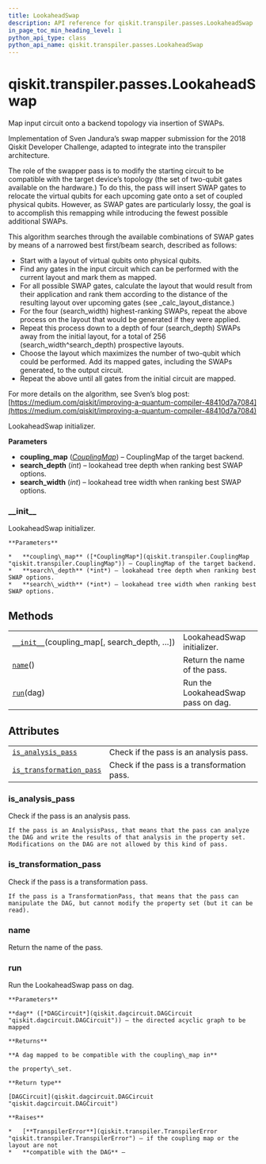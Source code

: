 ```yaml
---
title: LookaheadSwap
description: API reference for qiskit.transpiler.passes.LookaheadSwap
in_page_toc_min_heading_level: 1
python_api_type: class
python_api_name: qiskit.transpiler.passes.LookaheadSwap
---
```


<span id="qiskit-transpiler-passes-lookaheadswap" />

# qiskit.transpiler.passes.LookaheadSwap

<Class id="qiskit.transpiler.passes.LookaheadSwap" isDedicatedPage={true} github="https://github.com/qiskit/qiskit/tree/stable/0.16/qiskit/transpiler/passes/routing/lookahead_swap.py" signature="LookaheadSwap(*args, **kwargs)" modifiers="class">
  Map input circuit onto a backend topology via insertion of SWAPs.

  Implementation of Sven Jandura’s swap mapper submission for the 2018 Qiskit Developer Challenge, adapted to integrate into the transpiler architecture.

  The role of the swapper pass is to modify the starting circuit to be compatible with the target device’s topology (the set of two-qubit gates available on the hardware.) To do this, the pass will insert SWAP gates to relocate the virtual qubits for each upcoming gate onto a set of coupled physical qubits. However, as SWAP gates are particularly lossy, the goal is to accomplish this remapping while introducing the fewest possible additional SWAPs.

  This algorithm searches through the available combinations of SWAP gates by means of a narrowed best first/beam search, described as follows:

  *   Start with a layout of virtual qubits onto physical qubits.
  *   Find any gates in the input circuit which can be performed with the current layout and mark them as mapped.
  *   For all possible SWAP gates, calculate the layout that would result from their application and rank them according to the distance of the resulting layout over upcoming gates (see \_calc\_layout\_distance.)
  *   For the four (search\_width) highest-ranking SWAPs, repeat the above process on the layout that would be generated if they were applied.
  *   Repeat this process down to a depth of four (search\_depth) SWAPs away from the initial layout, for a total of 256 (search\_width^search\_depth) prospective layouts.
  *   Choose the layout which maximizes the number of two-qubit which could be performed. Add its mapped gates, including the SWAPs generated, to the output circuit.
  *   Repeat the above until all gates from the initial circuit are mapped.

  For more details on the algorithm, see Sven’s blog post: [https://medium.com/qiskit/improving-a-quantum-compiler-48410d7a7084](https://medium.com/qiskit/improving-a-quantum-compiler-48410d7a7084)

  LookaheadSwap initializer.

  **Parameters**

  *   **coupling\_map** ([*CouplingMap*](qiskit.transpiler.CouplingMap "qiskit.transpiler.CouplingMap")) – CouplingMap of the target backend.
  *   **search\_depth** (*int*) – lookahead tree depth when ranking best SWAP options.
  *   **search\_width** (*int*) – lookahead tree width when ranking best SWAP options.

  ### \_\_init\_\_

  <Function id="qiskit.transpiler.passes.LookaheadSwap.__init__" signature="__init__(coupling_map, search_depth=4, search_width=4)">
    LookaheadSwap initializer.

    **Parameters**

    *   **coupling\_map** ([*CouplingMap*](qiskit.transpiler.CouplingMap "qiskit.transpiler.CouplingMap")) – CouplingMap of the target backend.
    *   **search\_depth** (*int*) – lookahead tree depth when ranking best SWAP options.
    *   **search\_width** (*int*) – lookahead tree width when ranking best SWAP options.
  </Function>

  ## Methods

  |                                                                                                                                                      |                                    |
  | ---------------------------------------------------------------------------------------------------------------------------------------------------- | ---------------------------------- |
  | [`__init__`](#qiskit.transpiler.passes.LookaheadSwap.__init__ "qiskit.transpiler.passes.LookaheadSwap.__init__")(coupling\_map\[, search\_depth, …]) | LookaheadSwap initializer.         |
  | [`name`](#qiskit.transpiler.passes.LookaheadSwap.name "qiskit.transpiler.passes.LookaheadSwap.name")()                                               | Return the name of the pass.       |
  | [`run`](#qiskit.transpiler.passes.LookaheadSwap.run "qiskit.transpiler.passes.LookaheadSwap.run")(dag)                                               | Run the LookaheadSwap pass on dag. |

  ## Attributes

  |                                                                                                                                                            |                                             |
  | ---------------------------------------------------------------------------------------------------------------------------------------------------------- | ------------------------------------------- |
  | [`is_analysis_pass`](#qiskit.transpiler.passes.LookaheadSwap.is_analysis_pass "qiskit.transpiler.passes.LookaheadSwap.is_analysis_pass")                   | Check if the pass is an analysis pass.      |
  | [`is_transformation_pass`](#qiskit.transpiler.passes.LookaheadSwap.is_transformation_pass "qiskit.transpiler.passes.LookaheadSwap.is_transformation_pass") | Check if the pass is a transformation pass. |

  ### is\_analysis\_pass

  <Function id="qiskit.transpiler.passes.LookaheadSwap.is_analysis_pass" signature="is_analysis_pass" modifiers="property">
    Check if the pass is an analysis pass.

    If the pass is an AnalysisPass, that means that the pass can analyze the DAG and write the results of that analysis in the property set. Modifications on the DAG are not allowed by this kind of pass.
  </Function>

  ### is\_transformation\_pass

  <Function id="qiskit.transpiler.passes.LookaheadSwap.is_transformation_pass" signature="is_transformation_pass" modifiers="property">
    Check if the pass is a transformation pass.

    If the pass is a TransformationPass, that means that the pass can manipulate the DAG, but cannot modify the property set (but it can be read).
  </Function>

  ### name

  <Function id="qiskit.transpiler.passes.LookaheadSwap.name" signature="name()">
    Return the name of the pass.
  </Function>

  ### run

  <Function id="qiskit.transpiler.passes.LookaheadSwap.run" signature="run(dag)">
    Run the LookaheadSwap pass on dag.

    **Parameters**

    **dag** ([*DAGCircuit*](qiskit.dagcircuit.DAGCircuit "qiskit.dagcircuit.DAGCircuit")) – the directed acyclic graph to be mapped

    **Returns**

    **A dag mapped to be compatible with the coupling\_map in**

    the property\_set.

    **Return type**

    [DAGCircuit](qiskit.dagcircuit.DAGCircuit "qiskit.dagcircuit.DAGCircuit")

    **Raises**

    *   [**TranspilerError**](qiskit.transpiler.TranspilerError "qiskit.transpiler.TranspilerError") – if the coupling map or the layout are not
    *   **compatible with the DAG** –
  </Function>
</Class>

